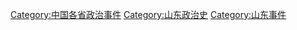 [[Category:中国各省政治事件|Category:中国各省政治事件]]
[[Category:山东政治史|Category:山东政治史]]
[[Category:山东事件|Category:山东事件]]